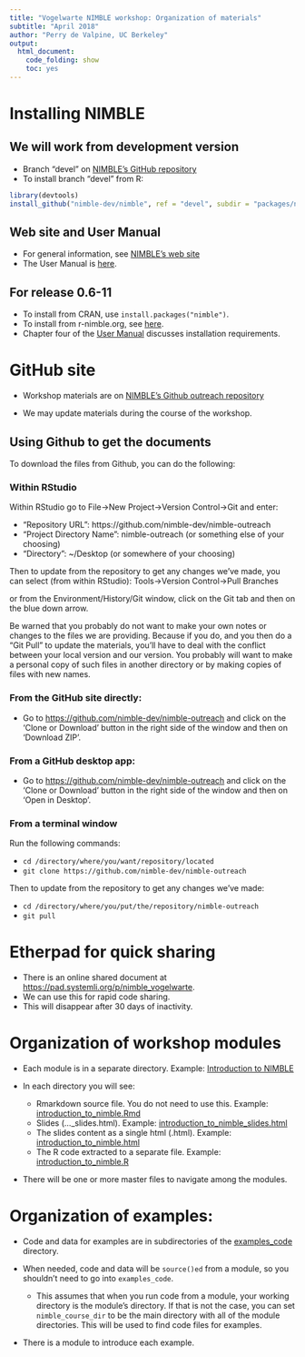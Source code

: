 ```yaml
---
title: "Vogelwarte NIMBLE workshop: Organization of materials"
subtitle: "April 2018"
author: "Perry de Valpine, UC Berkeley"
output:
  html_document:
    code_folding: show
    toc: yes
---
```


# Installing NIMBLE

## We will work from development version
- Branch "devel" on [NIMBLE's GitHub repository](https://github.com/nimble-dev/nimble)
- To install branch "devel" from R:
```r
library(devtools)
install_github("nimble-dev/nimble", ref = "devel", subdir = "packages/nimble")
```

## Web site and User Manual
- For general information, see [NIMBLE's web site](http://r-nimble.org)
- The User Manual is [here](http://r-nimble.org/manuals/NimbleUserManual.pdf).

## For release 0.6-11
- To install from CRAN, use `install.packages("nimble")`.
- To install from r-nimble.org, see [here](https://r-nimble.org/download).
- Chapter four of the [User Manual](http://r-nimble.org/manuals/NimbleUserManual.pdf) discusses installation requirements.

# GitHub site

- Workshop materials are on [NIMBLE's Github outreach repository](https://github.com/nimble-dev/nimble-outreach)

- We may update materials during the course of the workshop.

## Using Github to get the documents

To download the files from Github, you can do the following:

### Within RStudio

Within RStudio go to File->New Project->Version Control->Git and enter:

- "Repository URL": https://github.com/nimble-dev/nimble-outreach
- "Project Directory Name": nimble-outreach (or something else of your choosing)
- "Directory": ~/Desktop (or somewhere of your choosing)

Then to update from the repository to get any changes we've made, you can select (from within RStudio):
Tools->Version Control->Pull Branches

or from the Environment/History/Git window, click on the Git tab and then on the blue down arrow.


Be warned that you probably do not want to make your own notes or changes to the files we are providing. Because if you do, and you then do a "Git Pull" to update the materials, you'll have to deal with the conflict between your local version and our version. You probably will want to make a personal copy of such files in another directory or by making copies of files with new names.

### From the GitHub site directly:

- Go to [https://github.com/nimble-dev/nimble-outreach](https://github.com/nimble-dev/nimble-outreach) and click on the 'Clone or Download' button in the right side of the window and then on 'Download ZIP'.

### From a GitHub desktop app:

- Go to [https://github.com/nimble-dev/nimble-outreach](https://github.com/nimble-dev/nimble-outreach) and click on the 'Clone or Download' button in the right side of the window and then on 'Open in Desktop'.

### From a terminal window

Run the following commands:

- `cd /directory/where/you/want/repository/located`
- `git clone https://github.com/nimble-dev/nimble-outreach`

Then to update from the repository to get any changes we've made:

- `cd /directory/where/you/put/the/repository/nimble-outreach`
- `git pull`


# Etherpad for quick sharing

- There is an online shared document at [https://pad.systemli.org/p/nimble_vogelwarte](https://pad.systemli.org/p/nimble_vogelwarte).
- We can use this for rapid code sharing.
- This will disappear after 30 days of inactivity.

# Organization of workshop modules

- Each module is in a separate directory. Example: [Introduction to NIMBLE](../introduction_to_nimble)
- In each directory you will see:

    - Rmarkdown source file.  You do not need to use this.  Example: [introduction_to_nimble.Rmd](../introduction_to_nimble/introduction_to_nimble.Rmd)
    - Slides (..._slides.html).  Example: [introduction_to_nimble_slides.html](../introduction_to_nimble/introduction_to_nimble_slides.html)
    - The slides content as a single html (.html). Example: [introduction_to_nimble.html](../introduction_to_nimble/introduction_to_nimble.html)
    - The R code extracted to a separate file. Example: [introduction_to_nimble.R](../introduction_to_nimble/introduction_to_nimble.R)

- There will be one or more master files to navigate among the modules.

# Organization of examples:

- Code and data for examples are in subdirectories of the [examples_code](../examples_code) directory.
- When needed, code and data will be `source()ed` from a module, so you shouldn't need to go into `examples_code`.

    - This assumes that when you run code from a module, your working directory is the module's directory.  If that is not the case, you can set `nimble_course_dir` to be the main directory with all of the module directories.  This will be used to find code files for examples.

- There is a module to introduce each example.

